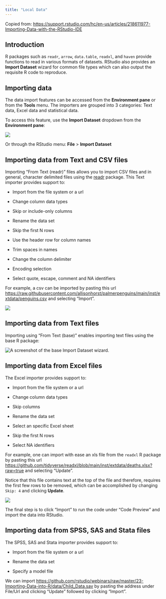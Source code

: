 ```yaml
---
title: "Local Data"
---
```


Copied from: <https://support.rstudio.com/hc/en-us/articles/218611977-Importing-Data-with-the-RStudio-IDE>

## Introduction

R packages such as `readr`, `arrow`, `data.table`, `readxl`, and `haven` provide functions to read in various formats of datasets. RStudio also provides an **Import Dataset** wizard for common file types which can also output the requisite R code to reproduce.

## Importing data

The data import features can be accessed from the **Environment pane** or from the **Tools** menu. The importers are grouped into 3 categories: Text data, Excel data and statistical data.

To access this feature, use the **Import Dataset** dropdown from the **Environment pane**:

![](images/import-dataset.png){fig-alt="A screenshot of the Import Dataset dropdown."}

Or through the RStudio menu: **File** \> **Import Dataset**

## Importing data from Text and CSV files

Importing "From Text (readr)" files allows you to import CSV files and in general, character delimited files using the [readr](https://readr.tidyverse.org/) package. This Text importer provides support to:

-   Import from the file system or a url

-   Change column data types

-   Skip or include-only columns

-   Rename the data set

-   Skip the first N rows

-   Use the header row for column names

-   Trim spaces in names

-   Change the column delimiter

-   Encoding selection

-   Select quote, escape, comment and NA identifiers

For example, a csv can be imported by pasting this url <https://raw.githubusercontent.com/allisonhorst/palmerpenguins/main/inst/extdata/penguins.csv> and selecting "Import".


![](images/import-readr.png){fig-alt="A screenshot of the import Text Data popup."}

## Importing data from Text files

Importing using "From Text (base)" enables importing text files using the base R package:

![](images/import-base.png){alt="A screenshot of the base Import Dataset wizard."}

## Importing data from Excel files

The Excel importer provides support to:

-   Import from the file system or a url

-   Change column data types

-   Skip columns

-   Rename the data set

-   Select an specific Excel sheet

-   Skip the first N rows

-   Select NA identifiers

For example, one can import with ease an xls file from the `readxl` R package by pasting this url <https://github.com/tidyverse/readxl/blob/main/inst/extdata/deaths.xlsx?raw=true> and selecting "Update".

Notice that this file contains text at the top of the file and therefore, requires the first few rows to be removed, which can be accomplished by changing `Skip: 4` and clicking **Update**.

![](images/import-excel.png){fig-alt="A screenshot of the Import Excel Data popup wizard."}

The final step is to click "Import" to run the code under "Code Preview" and import the data into RStudio.

## Importing data from SPSS, SAS and Stata files

The SPSS, SAS and Stata importer provides support to:

-   Import from the file system or a url

-   Rename the data set

-   Specify a model file

We can import <https://github.com/rstudio/webinars/raw/master/23-Importing-Data-into-R/data/Child_Data.sav> by pasting the address under File/Url and clicking "Update" followed by clicking "Import".
